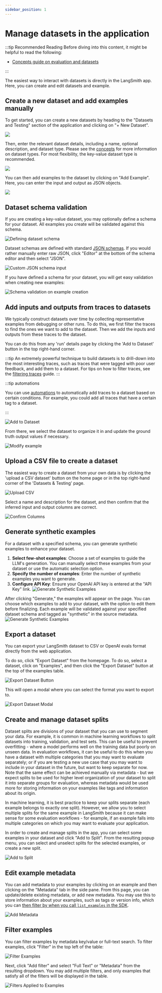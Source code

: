 ```yaml
---
sidebar_position: 1
---
```


# Manage datasets in the application

:::tip Recommended Reading
Before diving into this content, it might be helpful to read the following:

- [Concepts guide on evaluation and datasets](../../concepts/evaluation#datasets-and-examples)

:::

The easiest way to interact with datasets is directly in the LangSmith app. Here, you can create and edit datasets and example.

## Create a new dataset and add examples manually

To get started, you can create a new datasets by heading to the "Datasets and Testing" section of the application and clicking on "+ New Dataset".

![](../static/new_dataset.png)

Then, enter the relevant dataset details, including a name, optional description, and dataset type. Please see the [concepts](../../concepts/evaluation#datasets-and-examples) for more information on dataset types. For most flexibility, the key-value dataset type is recommended.

![](../static/enter_dataset_details.png)

You can then add examples to the dataset by clicking on "Add Example". Here, you can enter the input and output as JSON objects.

![](../static/add_manual_example.png)

## Dataset schema validation

If you are creating a key-value dataset, you may optionally define a schema for your dataset. All examples you create will be validated against this schema.

![Defining dataset schema](../static/dataset_schema_definition.png)

Dataset schemas are defined with standard [JSON schemas](https://json-schema.org/). If you would rather manually enter raw JSON, click "Editor" at the bottom of the schema editor and then select "JSON".

![Custom JSON schema input](../static/custom_json_schema.png)

If you have defined a schema for your dataset, you will get easy validation when creating new examples:

![Schema validation on example creation](../static/schema_validation.png)

## Add inputs and outputs from traces to datasets

We typically construct datasets over time by collecting representative examples from debugging or other runs. To do this, we first filter the traces to find the ones we want to add to the dataset. Then we add the inputs and outputs from these traces to the dataset.

You can do this from any 'run' details page by clicking the 'Add to Dataset' button in the top right-hand corner.

:::tip
An extremely powerful technique to build datasets is to drill-down into the most interesting traces, such as traces that were tagged with poor user feedback, and add them to a dataset.
For tips on how to filter traces, see the [filtering traces](../monitoring/filter_traces_in_application) guide.
:::

:::tip automations

You can use [automations](../monitoring/rules) to automatically add traces to a dataset based on certain conditions. For example, you could add all traces that have a certain tag to a dataset.

:::

![Add to Dataset](../static/add_to_dataset.png)

From there, we select the dataset to organize it in and update the ground truth output values if necessary.

![Modify example](../static/modify_example.png)

## Upload a CSV file to create a dataset

The easiest way to create a dataset from your own data is by clicking the 'upload a CSV dataset' button on the home page or in the top right-hand corner of the 'Datasets & Testing' page.

![Upload CSV](../static/create_dataset_csv.png)

Select a name and description for the dataset, and then confirm that the inferred input and output columns are correct.

![Confirm Columns](../static/select_columns.png)

## Generate synthetic examples

For a dataset with a specified schema, you can generate synthetic examples to enhance your dataset.

1. **Select few-shot examples**: Choose a set of examples to guide the LLM's generation. You can manually select these examples from your dataset or use the automatic selection option.
2. **Specify the number of examples**: Enter the number of synthetic examples you want to generate.
3. **Configure API Key**: Ensure your OpenAI API key is entered at the "API Key" link.
   ![Generate Synthetic Examples](../static/generate_synthetic_examples_create.png)

After clicking "Generate," the examples will appear on the page. You can choose which examples to add to your dataset, with the option to edit them before finalizing.
Each example will be validated against your specified dataset schema and tagged as "synthetic" in the source metadata.
![Generate Synthetic Examples](../static/generate_synthetic_examples_pane.png)

## Export a dataset

You can export your LangSmith dataset to CSV or OpenAI evals format directly from the web application.

To do so, click "Export Dataset" from the homepage.
To do so, select a dataset, click on "Examples", and then click the "Export Dataset" button at the top of the examples table.

![Export Dataset Button](../static/export-dataset-button.png)

This will open a modal where you can select the format you want to export to.

![Export Dataset Modal](../static/export-dataset-modal.png)

## Create and manage dataset splits

Dataset splits are divisions of your dataset that you can use to segment your data. For example, it is common
in machine learning workflows to split datasets into training, validation, and test sets. This can be useful
to prevent overfitting - where a model performs well on the training data but poorly on unseen data. In evaluation
workflows, it can be useful to do this when you have a dataset with multiple categories that you may want to evaluate
separately; or if you are testing a new use case that you may want to include in your dataset in the future, but want
to keep separate for now. Note that the same effect can be achieved manually via metadata - but we expect splits
to be used for higher level organization of your dataset to split it into separate groups for evaluation, whereas
metadata would be used more for storing information on your examples like tags and information about its origin.

In machine learning, it is best practice to keep your splits separate (each example belongs to exactly one split).
However, we allow you to select multiple splits for the same example in LangSmith because it can make sense for
some evaluation workflows - for example, if an example falls into multiple categories on which you may want to
evaluate your application.

In order to create and manage splits in the app, you can select some examples in your dataset and click "Add to Split". From the resulting popup menu,
you can select and unselect splits for the selected examples, or create a new split.

![Add to Split](../static/add_to_split2.png)

## Edit example metadata

You can add metadata to your examples by clicking on an example and then clicking on the "Metadata" tab in the side pane.
From this page, you can update/delete existing metadata, or add new metadata. You may use this to store information about
your examples, such as tags or version info, which you can [then filter by when you call `list_examples` in the SDK](/how_to_guides/datasets/manage_datasets_programmatically#list-examples-by-metadata).

![Add Metadata](../static/add_metadata.png)

## Filter examples

You can filter examples by metadata key/value or full-text search. To filter examples, click "Filter" in the top left of the table:

![Filter Examples](../static/filter_examples.png)

Next, click "Add filter" and select "Full Text" or "Metadata" from the resulting dropdown. You may add multiple filters, and only examples that satisfy all of the
filters will be displayed in the table.

![Filters Applied to Examples](../static/filters_applied.png)

